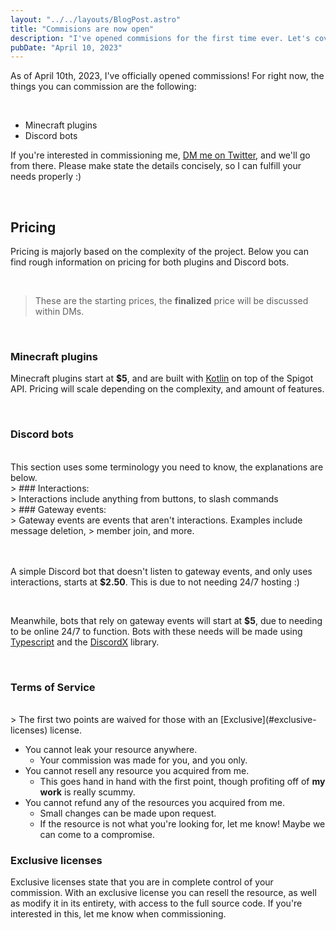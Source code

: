 ```yaml
---
layout: "../../layouts/BlogPost.astro"
title: "Commisions are now open"
description: "I've opened commisions for the first time ever. Let's cover some pricing & FAQs."
pubDate: "April 10, 2023"
---
```


As of April 10th, 2023, I've officially opened commissions! For right now, the things you can commission are the following:

<br />

- Minecraft plugins
- Discord bots

If you're interested in commissioning me, [DM me on Twitter](https://twitter.com/maybeastrid), and we'll go from there. Please make state the details concisely, so I can fulfill your needs properly :)

<br />

## Pricing

Pricing is majorly based on the complexity of the project. Below you can find rough information on pricing for both plugins and Discord bots.

<br />

> These are the starting prices, the **finalized** price will be discussed within DMs.

<br />

### Minecraft plugins

Minecraft plugins start at **$5**, and are built with [Kotlin](https://kotlinlang.org/) on top of the Spigot API. Pricing will scale depending on the complexity, and amount of features.

<br />

### Discord bots

<br />
This section uses some terminology you need to know, the explanations are below.
<br />
> ### Interactions: <br />
> Interactions include anything from buttons, to slash commands <br />
> ### Gateway events: <br />
> Gateway events are events that aren't interactions. Examples include message
deletion, > member join, and more. <br />

<br />

<br />

A simple Discord bot that doesn't listen to gateway events, and only uses interactions, starts at **$2.50**. This is due to not needing 24/7 hosting :)

<br />

Meanwhile, bots that rely on gateway events will start at **$5**, due to needing to be online 24/7 to function. Bots with these needs will be made using [Typescript](https://typescriptlang.org/) and the [DiscordX](https://www.npmjs.com/package/discordx) library.

<br />

### Terms of Service

<br />
> The first two points are waived for those with an [Exclusive](#exclusive-licenses)
license.
<br />

- You cannot leak your resource anywhere.
  - Your commission was made for you, and you only.
- You cannot resell any resource you acquired from me.
  - This goes hand in hand with the first point, though profiting off of **my work** is really scummy.
- You cannot refund any of the resources you acquired from me.
  - Small changes can be made upon request.
  - If the resource is not what you're looking for, let me know! Maybe we can come to a compromise.

### Exclusive licenses

Exclusive licenses state that you are in complete control of your commission. With an exclusive license you can resell the resource, as well as modify it in its entirety, with access to the full source code. If you're interested in this, let me know when commissioning.
